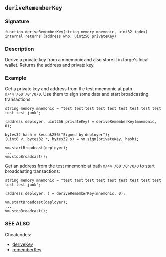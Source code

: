 ## `deriveRememberKey`

### Signature

```solidity
function deriveRememberKey(string memory mnemonic, uint32 index) internal returns (address who, uint256 privateKey)
```

### Description

Derive a private key from a mnemonic and also store it in forge's local wallet. Returns the address and private key.

### Example

Get a private key and address from the test mnemonic at path `m/44'/60'/0'/0/0`. Use them to sign some data and start broadcasting transactions:

```solidity
string memory mnemonic = "test test test test test test test test test test test junk";

(address deployer, uint256 privateKey) = deriveRememberKey(mnemonic, 0);

bytes32 hash = keccak256("Signed by deployer");
(uint8 v, bytes32 r, bytes32 s) = vm.sign(privateKey, hash);

vm.startBroadcast(deployer);
...
vm.stopBroadcast();
```

Get an address from the test mnemonic at path `m/44'/60'/0'/0/0` to start broadcasting transactions:

```solidity
string memory mnemonic = "test test test test test test test test test test test junk";

(address deployer, ) = deriveRememberKey(mnemonic, 0);

vm.startBroadcast(deployer);
...
vm.stopBroadcast();
```

### SEE ALSO

Cheatcodes:

- [deriveKey](/reference/cheatcodes/derive-key.mdx)
- [rememberKey](/reference/cheatcodes/remember-key.mdx)
